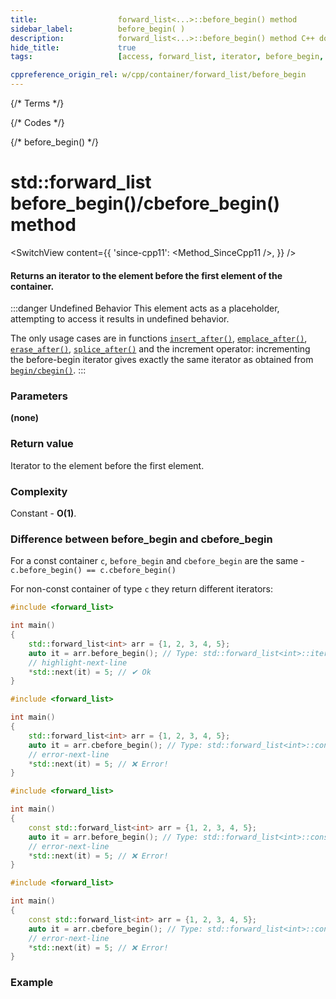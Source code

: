 ```yaml
---
title:					forward_list<...>::before_begin() method
sidebar_label:			before_begin( )
description:			forward_list<...>::before_begin() method C++ documentation
hide_title:				true
tags:					[access, forward_list, iterator, before_begin, front]

cppreference_origin_rel: w/cpp/container/forward_list/before_begin
---
```



{/* Terms */}

{/* Codes */}

{/* before_begin() */}

# std::forward_list before_begin()/cbefore_begin() method

<SwitchView content={{
	'since-cpp11': <Method_SinceCpp11 />,
}} />

#### Returns an <Tooltip title={Term_ContAlias_Iterator}>iterator</Tooltip> to the element before the first element of the container.

:::danger Undefined Behavior
This element acts as a placeholder, attempting to access it results in <Tooltip title={Term_UndefinedBehaviour}>undefined behavior</Tooltip>.


The only usage cases are in functions [`insert_after()`](insert_after), [`emplace_after()`](emplace_after), [`erase_after()`](erase_after), [`splice_after()`](splice_after) and the increment operator: incrementing the before-begin iterator gives exactly the same iterator as obtained from [`begin/cbegin()`](begin).
:::

### Parameters

**(none)**

### Return value

Iterator to the element before the first element.

### Complexity

Constant - **O(1)**.

### Difference between before_begin and cbefore_begin

For a const container `c`, `before_begin` and `cbefore_begin` are the same - `c.before_begin() == c.cbefore_begin()`

For non-const container of type `c` they return different iterators:

<Tabs>
<TabItem value="non-const-container" label="Non const container" default>

<Tabs>
<TabItem value="before_begin" label="before_begin" default>

```cpp
#include <forward_list>

int main()
{
    std::forward_list<int> arr = {1, 2, 3, 4, 5};
    auto it = arr.before_begin(); // Type: std::forward_list<int>::iterator
    // highlight-next-line
    *std::next(it) = 5; // ✔ Ok
}
```

</TabItem>
<TabItem value="cbefore_begin" label="cbefore_begin" default>

```cpp
#include <forward_list>

int main()
{
    std::forward_list<int> arr = {1, 2, 3, 4, 5};
    auto it = arr.cbefore_begin(); // Type: std::forward_list<int>::const_iterator
    // error-next-line
    *std::next(it) = 5; // ❌ Error!
}
```

</TabItem>
</Tabs>

</TabItem>
<TabItem value="const-container" label="Const container">

<Tabs>
<TabItem value="before_begin" label="before_begin" default>

```cpp
#include <forward_list>

int main()
{
    const std::forward_list<int> arr = {1, 2, 3, 4, 5};
    auto it = arr.before_begin(); // Type: std::forward_list<int>::const_iterator
    // error-next-line
    *std::next(it) = 5; // ❌ Error!
}
```

</TabItem>
<TabItem value="cbefore_begin" label="cbefore_begin" default>

```cpp
#include <forward_list>

int main()
{
    const std::forward_list<int> arr = {1, 2, 3, 4, 5};
    auto it = arr.cbefore_begin(); // Type: std::forward_list<int>::const_iterator
    // error-next-line
    *std::next(it) = 5; // ❌ Error!
}
```

</TabItem>
</Tabs>

</TabItem>
</Tabs>

### Example

<ImproveSection />
